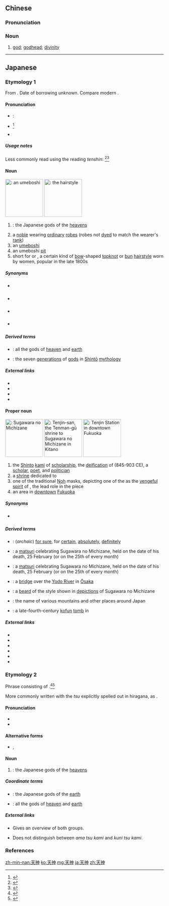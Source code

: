 ==Chinese==
{{zh-forms}}

===Pronunciation===
{{zh-pron
|m=tiānshén
|c=tin1 san4
|mn=thian-sîn
|cat=n
}}

===Noun===
{{zh-noun}}

# [[god]]; [[godhead]]; [[divinity]]

----

==Japanese==
{{ja-kanjitab|てん|じん|yomi=o}}

===Etymology 1===
From {{etyl|zhx|ja|sort=てんじん}} {{m|zh|sc=Hani|天神}}. Date of borrowing unknown. Compare modern {{cog|cmn|天神|tr=tiānshén||god, godhead, divinity}}.

====Pronunciation====
* {{l|ja|sc=Latn|音読み|On'yomi}}: {{l|ja|sc=Latn|呉音|Go'on}}
* {{ja-accent-common|h|て|んじん}}<ref name="NHK">{{R:NHK Hatsuon}}</ref>
* {{IPA|lang=ja|[tẽ̞ɴd͡ʑĩɴ]}}

=====Usage notes=====
Less commonly read using the {{l|ja|sc=Latn|漢音|''kan'on''}} reading ''tenshin'': {{IPAchar|[tẽ̞ɴɕĩɴ]}}<ref name="KDJ">{{R:Kokugo Dai Jiten}}</ref><ref name="DJR">{{R:Daijirin}}</ref>

====Noun====
[[File:Umeboshi_20101209_b.jpg|thumb|120px|{{lang|ja|天神}}: an [[umeboshi]]]]
[[File:Nihongami_7.jpg|thumb|120px|{{lang|ja|天神}}: the hairstyle]]
{{ja-noun|てんじん|rom=Tenjin}}

# {{lb|ja|sort=てんじん|mythology|Shinto}}: the Japanese gods of the [[heavens]]
# a [[noble]] wearing [[ordinary]] [[robe]]s (robes not [[dye]]d to match the wearer's [[rank]])
# an [[umeboshi]] {{qualifier|from the way that Sugawara no Michizane (see '''Proper noun''' below) was very fond of [[ume]]}}
# an umeboshi [[pit]]
# short for {{m|ja|天神髷|tr=tenjin mage}} or {{m|ja|天神結び|tr=tenjin musubi}}, a certain kind of [[bow]]-shaped [[topknot]] or [[bun]] [[hairstyle]] worn by women, popular in the late 1800s

=====Synonyms=====
* {{sense|gods}} {{ja-l|天つ神|あまつかみ|ama tsu kami}}
* {{sense|umeboshi}} {{ja-l|梅干し|うめぼし|umeboshi}}
* {{sense|hairstyle}} {{ja-l|天神髷|てんじんまげ|tenjin mage}}
* {{sense|hairstyle}} {{ja-l|天神結び|てんじんむすび|tenjin musubi}}

=====Derived terms=====
{{der-top}}
* {{ja-l|天神地祇|てんじんちぎ|tenjin chigi}}: all the gods of [[heaven]] and [[earth]]
* {{ja-l|天神七代|てんじんしちだい|Tenjin Shichidai}}: the seven [[generation]]s of [[gods]] in [[Shintō]] [[mythology]]
{{der-bottom}}

=====External links=====
* {{pedia|lang=ja|天神|天神 (Tenjin; disambig page)}}
* {{pedia|Tenjin|Tenjin (disambig page)}}
* {{pedia|lang=ja|梅干し|梅干し (Umeboshi)}}
* {{pedia|Umeboshi}}

====Proper noun====
[[File:Sugawara_Michizane.jpg|thumb|120px|{{lang|ja|天神}}: Sugawara no Michizane]]
[[File:Kitano-tenmangu_Kyoto_Japan41s3s4592.jpg|thumb|120px|{{lang|ja|天神}}: Tenjin-san, the Tenman-gū shrine to Sugawara no Michizane in Kitano]]
[[File:Tenjinv2.jpg|thumb|120px|{{lang|ja|天神}}: Tenjin Station in downtown Fukuoka]]
{{ja-pos|proper|てんじん}}

# the [[Shinto]] [[kami]] of [[scholarship]], the [[deification]] of {{w|Sugawara no Michizane}} (845-903 CE), a [[scholar]], [[poet]], and [[politician]]
# a [[shrine]] dedicated to {{w|Sugawara no Michizane}}
# one of the traditional [[Noh]] masks, depicting one of the {{m|ja|鬼神|tr=onigami; kijin||fierce gods}} as the [[vengeful]] [[spirit]] of {{w|Sugawara no Michizane}}, the lead role in the {{m|ja|雷電|tr=Raiden}} piece
# an area in [[downtown]] [[Fukuoka]]

=====Synonyms=====
* {{sense|shrine}} {{ja-l|天満宮|てんまんぐう|Tenman-gū}}

=====Derived terms=====
{{der-top}}
* {{ja-l|天神ぞ|てんじんぞ|Tenjin zo}}: (''archaic'') [[for sure]], for [[certain]], [[absolutely]], [[definitely]]
* {{ja-l|天神講|てんじんこう|Tenjin Kō}}: a [[matsuri]] celebrating Sugawara no Michizane, held on the date of his death, 25 February (or on the 25th of every month)
* {{ja-l|天神祭|てんじんまつり|Tenjin Matsuri}}: a [[matsuri]] celebrating Sugawara no Michizane, held on the date of his death, 25 February (or on the 25th of every month)
* {{ja-l|天神橋|てんじんばし|Tenjin-bashi}}: a [[bridge]] over the [[Yodo River]] in [[Ōsaka]]
* {{ja-l|天神髭|てんじんひげ|Tenjin hige}}: a [[beard]] of the style shown in [[depiction]]s of Sugawara no Michizane
* {{ja-l|天神山|てんじんやま|Tenjin Yama}}: the name of various mountains and other places around Japan
* {{ja-l|天神山古墳|てんじんやまこふん|Tenjin Yama Kofun}}: a late-fourth-century [[kofun]] [[tomb]] in {{w|Gunma prefecture}}
{{der-bottom}}

=====External links=====
* {{pedia|lang=ja|菅原道真|菅原道真 (Sugawara no Michizane)}}
* {{pedia|Sugawara no Michizane}}
* {{pedia|lang=ja|天神 (福岡市)|天神 (福岡市) (Tenjin, Fukuoka)}}
* {{pedia|Tenjin, Fukuoka}}
* {{pedia|lang=ja|福岡市|福岡市 (Fukuoka City)}}
* {{pedia|Fukuoka}}

===Etymology 2===
Phrase consisting of {{compound|lang=ja|sort=あまつかみ|天|tr1=ama|t1=the heavens|つ|tr2=tsu|pos2={{etyl|ojp|-}} possessive particle|神|tr3=kami|t3=god, gods}}.<ref name="KDJ">{{R:Kokugo Dai Jiten}}</ref><ref name="DJR">{{R:Daijirin}}</ref>

More commonly written with the ''tsu'' explicitly spelled out in hiragana, as {{ja-l|天つ神}}.

====Pronunciation====
* {{l|ja|sc=Latn|訓読み|Kun'yomi}}
* {{IPA|lang=ja|[a̠ma̠ t͡sɯᵝ ka̠mi]}}

====Alternative forms====
* {{ja-l|天つ神}}, {{ja-l|天津神}}

====Noun====
{{ja-noun|あま つ かみ}}

# {{lb|ja|sort=あまつかみ|mythology|Shinto}}: the Japanese gods of the [[heavens]]

=====Coordinate terms=====
{{der-top|Coordinate terms}}
* {{ja-l|国つ神|くにつかみ|kuni tsu kami}}: the Japanese gods of the [[earth]]
* {{ja-l|天神地祇|てんじんちぎ|tenjin chigi}}: all the gods of [[heaven]] and [[earth]]
{{der-bottom}}

=====External links=====
* {{pedia|lang=ja|天津神・国津神|天津神・国津神 (Ama tsu kami, kuni tsu kami)}} Gives an overview of both groups.
* {{pedia|List_of_divinities_in_Japanese_mythology#Shinto|List_of_divinities_in_Japanese_mythology#Shinto}} Does not distinguish between ''ama tsu kami'' and ''kuni tsu kami''.

===References===
<references/>

[[zh-min-nan:天神]]
[[ko:天神]]
[[mg:天神]]
[[ja:天神]]
[[zh:天神]]